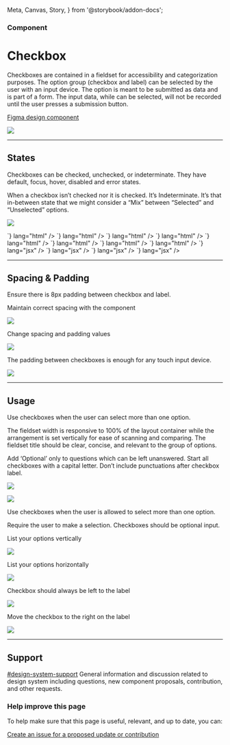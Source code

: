   Meta,
  Canvas,
  Story,
} from '@storybook/addon-docs';



<Meta title="Components/Checkbox" />

### Component

# Checkbox

Checkboxes are contained in a fieldset for accessibility and categorization purposes.
The option group (checkbox and label) can be selected by the user with an input device.
The option is meant to be submitted as data and is part of a form.
The input data, while can be selected, will not be recorded until the user presses a submission button.

[Figma design component](https://www.figma.com/file/3pb2IK8s2QUqWieH79KdN7/Components---DIO-DS?node-id=458%3A16984)

![](.images/2022-02-28-13-31-15.png)

<hr />

## States

Checkboxes can be checked, unchecked, or indeterminate.
They have default, focus, hover, disabled and error states.

When a checkbox isn’t checked nor it is checked. It’s Indeterminate.
It’s that in-between state that we might consider a “Mix” between “Selected” and “Unselected” options.

![](.images/2022-02-28-13-38-31.png)

<Tabs>
  <Tab label="Web Component">
    <CodeSnippet code={`<goa-checkbox text="World Peace" value="life" checked></goa-checkbox>`} lang="html" />
    <CodeSnippet code={`<goa-checkbox text="War" value="hell" disabled></goa-checkbox>`} lang="html" />
    <CodeSnippet code={`<goa-checkbox text="Winter Picnic" value="fun" indeterminate></goa-checkbox>`} lang="html" />
    <CodeSnippet code={`<goa-checkbox text="Drink and Drive" value="irresponsible and dangerous" error></goa-checkbox>`} lang="html" />
  </Tab>
  <Tab label="Angular">
    <CodeSnippet code={`<goa-checkbox text="World Peace" value="life" checked></goa-checkbox>`} lang="html" />
    <CodeSnippet code={`<goa-checkbox text="War" value="hell" disabled></goa-checkbox>`} lang="html" />
    <CodeSnippet code={`<goa-checkbox text="Winter Picnic" value="fun" indeterminate></goa-checkbox>`} lang="html" />
    <CodeSnippet code={`<goa-checkbox text="Drink and Drive" value="irresponsible and dangerous" error></goa-checkbox>`} lang="html" />
  </Tab>
  <Tab label="React">
    <CodeSnippet code={`<GoACheckbox text="World Peace" value="life" checked></GoACheckbox>`} lang="jsx" />
    <CodeSnippet code={`<GoACheckbox text="War" value="hell" disabled></GoACheckbox>`} lang="jsx" />
    <CodeSnippet code={`<GoACheckbox text="Winter Picnic" value="fun" indeterminate></GoACheckbox>`} lang="jsx" />
    <CodeSnippet code={`<GoACheckbox text="Drink and Drive" value="irresponsible and dangerous" error></GoACheckbox>`} lang="jsx" />
  </Tab>
</Tabs>

<hr/>

## Spacing & Padding

Ensure there is 8px padding between checkbox and label.

<Note type="do">
  <p> Maintain correct spacing with the component </p>
  <img src=".images/2022-02-28-14-27-17.png" />
</Note>

<Note type="dont">
  <p> Change spacing and padding values </p>
  <img src=".images/2022-02-28-14-27-48.png" />
</Note>

The padding between checkboxes is enough for any touch input device.

![](.images/2022-02-28-14-28-19.png)

<hr/>

## Usage

Use checkboxes when the user can select more than one option.

The fieldset width is responsive to 100% of the layout container while the arrangement is set vertically for ease of scanning and comparing.
The fieldset title should be clear, concise, and relevant to the group of options.

Add ‘Optional’ only to questions which can be left unanswered.
Start all checkboxes with a capital letter.
Don’t include punctuations after checkbox label.

![](.images/2022-02-28-15-03-10.png)

![](.images/2022-02-28-15-03-49.png)

<Note type="do">
  <p> Use checkboxes when the user is allowed to select more than one option. </p>
</Note>

<Note type="dont">
  <p> Require the user to make a selection. Checkboxes should be optional input. </p>
</Note>

<Note type="do">
  <p> List your options vertically </p>
  <img src=".images/2022-02-28-15-04-47.png" />
</Note>

<Note type="dont">
  <p> List your options horizontally </p>
  <img src=".images/2022-02-28-15-05-27.png" />
</Note>

<Note type="do">
  <p> Checkbox should always be left to the label </p>
  <img src=".images/2022-02-28-15-06-06.png" />
</Note>

<Note type="dont">
  <p> Move the checkbox to the right on the label </p>
  <img src=".images/2022-02-28-15-06-34.png" />
</Note>

---

## Support

<goa-callout type="information" title="Need help? Connect with us on Slack">
  <a href="https://goa-dio.slack.com/archives/C02PLLT9HQ9">#design-system-support</a> General information and discussion related to design system including questions, new component proposals, contribution, and other requests.
</goa-callout>

### Help improve this page

To help make sure that this page is useful, relevant, and up to date, you can:

[Create an issue for a proposed update or contribution](https://github.com/GovAlta/ui-components/issues/new/choose)
